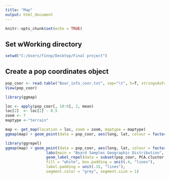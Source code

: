 ```yaml
---
title: "Map"
output: html_document
---
```


```r
knitr::opts_chunk$set(echo = TRUE)
```

## Set wWorking directory

```r
setwd("C:/Users/finnp/Desktop/Final project")
```

## Create a pop coordinates object

```r
pop_coor <- read.table("Boar_info_coor.txt", sep="\t", h=T, stringsAsFactors = F)
View(pop_coor)
```

```r
library(ggmap)

loc <- apply(pop_coor[, 10:9], 2, mean)
loc[2]  <- loc[2] - 0.5
zoom <- 7
maptype <-"terrain"

map <- get_map(location = loc, zoom = zoom, maptype = maptype)
ggmap(map) + geom_point(data = pop_coor, aes(long, lat, colour = factor(clusters)), size=5)
```

```r
library(ggrepel)
ggmap(map) + geom_point(data = pop_coor, aes(long, lat, colour = factor(clusters)), size=5) +
                  labs(main = "Board Samples Geographic Distribution", x = 'Longitude', y = 'Latitude') +
                  geom_label_repel(data = subset(pop_coor, PCA.cluster %in% c("hyb1", "hyb2", "hyb3", "hyb4", "hyb5", "hyb6", "hyb7", "hyb8", "hyb9")), aes(x = long, y = lat, label = PCA.cluster), 
                  fill = "white", box.padding = unit(.4, "lines"),
                  label.padding = unit(.15, "lines"),
                  segment.color = "grey", segment.size = 1)
```
